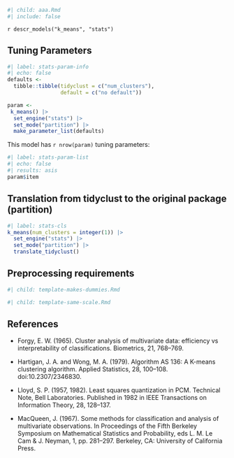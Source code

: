```r
#| child: aaa.Rmd
#| include: false
```

`r descr_models("k_means", "stats")`

## Tuning Parameters

```r
#| label: stats-param-info
#| echo: false
defaults <- 
  tibble::tibble(tidyclust = c("num_clusters"),
                 default = c("no default"))

param <-
 k_means() |> 
  set_engine("stats") |> 
  set_mode("partition") |> 
  make_parameter_list(defaults)
```

This model has `r nrow(param)` tuning parameters:

```r
#| label: stats-param-list
#| echo: false
#| results: asis
param$item
```

## Translation from tidyclust to the original package (partition)

```r
#| label: stats-cls
k_means(num_clusters = integer(1)) |> 
  set_engine("stats") |> 
  set_mode("partition") |> 
  translate_tidyclust()
```

## Preprocessing requirements

```r
#| child: template-makes-dummies.Rmd
```

```r
#| child: template-same-scale.Rmd
```

## References

- Forgy, E. W. (1965). Cluster analysis of multivariate data: efficiency vs interpretability of classifications. Biometrics, 21, 768–769.

- Hartigan, J. A. and Wong, M. A. (1979). Algorithm AS 136: A K-means clustering algorithm. Applied Statistics, 28, 100–108. doi:10.2307/2346830.

- Lloyd, S. P. (1957, 1982). Least squares quantization in PCM. Technical Note, Bell Laboratories. Published in 1982 in IEEE Transactions on Information Theory, 28, 128–137.

- MacQueen, J. (1967). Some methods for classification and analysis of multivariate observations. In Proceedings of the Fifth Berkeley Symposium on Mathematical Statistics and Probability, eds L. M. Le Cam & J. Neyman, 1, pp. 281–297. Berkeley, CA: University of California Press.
